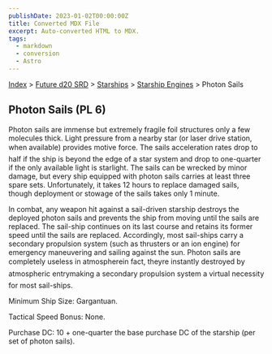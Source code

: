 ```yaml
---
publishDate: 2023-01-02T00:00:00Z
title: Converted MDX File
excerpt: Auto-converted HTML to MDX.
tags:
  - markdown
  - conversion
  - Astro
---
```






[Index](-index) > [Future d20 SRD](future-d20-srd-index) > [Starships](future-d20-srd-starships-index) > [Starship Engines](future-d20-srd-starships-starship-engines-index) > Photon Sails




## Photon Sails (PL 6)


Photon sails are immense but extremely fragile foil structures only a few molecules thick. Light pressure from a nearby star (or laser drive station, when available) provides motive force. The sails acceleration rates drop to half if the ship is beyond the edge of a star system and drop to one-quarter if the only available light is starlight. The sails can be wrecked by minor damage, but every ship equipped with photon sails carries at least three spare sets. Unfortunately, it takes 12 hours to replace damaged sails, though deployment or stowage of the sails takes only 1 minute.


In combat, any weapon hit against a sail-driven starship destroys the deployed photon sails and prevents the ship from moving until
the sails are replaced. The sail-ship continues on its last course and retains its former speed until the sails are replaced. Accordingly,
most sail-ships carry a secondary propulsion system (such as thrusters or an ion engine) for emergency maneuvering and sailing against
the sun. Photon sails are completely useless in atmospherein fact, theyre instantly destroyed by atmospheric entrymaking a secondary
propulsion system a virtual necessity for most sail-ships. 


Minimum Ship Size: Gargantuan.


Tactical Speed Bonus: None.


Purchase DC: 10 + one-quarter the base purchase DC of the starship (per set of photon sails).



